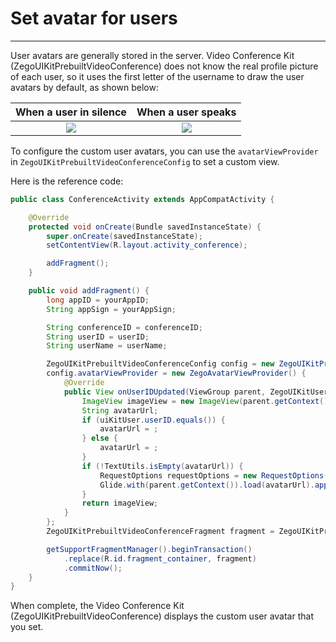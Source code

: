# Set avatar for users

- - -


User avatars are generally stored in the server. Video Conference Kit (ZegoUIKitPrebuiltVideoConference) does not know the real profile picture of each user, so it uses the first letter of the username to draw the user avatars by default, as shown below:

| When a user in silence                                                                                              | When a user speaks                                                                                          |
| :-------------------------------------------------------------------------------------------------------------: | :------------------------------------------------------------------------------------------------------: |
| <Frame width="256" height="auto" ><img src="https://storage.zego.im/sdk-doc/Pics/ZegoUIKit/Flutter/_default_avatar_nowave.jpg" /></Frame> | <Frame width="256" height="auto" ><img src="https://storage.zego.im/sdk-doc/Pics/ZegoUIKit/Flutter/_default_avatar.jpg" /></Frame> |

To configure the custom user avatars, you can use the `avatarViewProvider ` in `ZegoUIKitPrebuiltVideoConferenceConfig` to set a custom view.

Here is the reference code:

```java {20-36}
public class ConferenceActivity extends AppCompatActivity {

    @Override
    protected void onCreate(Bundle savedInstanceState) {
        super.onCreate(savedInstanceState);
        setContentView(R.layout.activity_conference);

        addFragment();
    }

    public void addFragment() {
        long appID = yourAppID;
        String appSign = yourAppSign;

        String conferenceID = conferenceID;
        String userID = userID;
        String userName = userName;

        ZegoUIKitPrebuiltVideoConferenceConfig config = new ZegoUIKitPrebuiltVideoConferenceConfig();
        config.avatarViewProvider = new ZegoAvatarViewProvider() {
            @Override
            public View onUserIDUpdated(ViewGroup parent, ZegoUIKitUser uiKitUser) {
                ImageView imageView = new ImageView(parent.getContext());
                String avatarUrl;
                if (uiKitUser.userID.equals()) {
                    avatarUrl = ;
                } else {
                    avatarUrl = ;
                }
                if (!TextUtils.isEmpty(avatarUrl)) {
                    RequestOptions requestOptions = new RequestOptions().circleCrop();
                    Glide.with(parent.getContext()).load(avatarUrl).apply(requestOptions).into(imageView);
                }
                return imageView;
            }
        };
        ZegoUIKitPrebuiltVideoConferenceFragment fragment = ZegoUIKitPrebuiltVideoConferenceFragment.newInstance(appID, appSign, userID, userName,conferenceID,config);

        getSupportFragmentManager().beginTransaction()
            .replace(R.id.fragment_container, fragment)
            .commitNow();
    }
}
```

When complete, the Video Conference Kit (ZegoUIKitPrebuiltVideoConference) displays the custom user avatar that you set.
